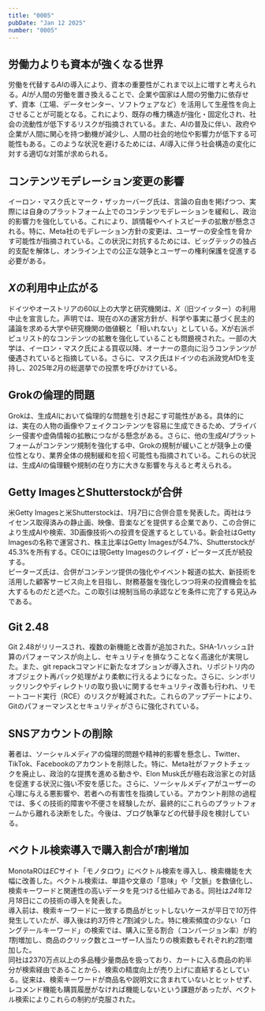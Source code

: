 ```yaml
---
title: "0005"
pubDate: "Jan 12 2025"
number: "0005"
---
```



## 労働力よりも資本が強くなる世界

労働を代替する*AI*の導入により、資本の重要性がこれまで以上に増すと考えられる。*AI*が人間の労働を置き換えることで、企業や国家は人間の労働力に依存せず、資本（工場、データセンター、ソフトウェアなど）を活用して生産性を向上させることが可能となる。これにより、既存の権力構造が強化・固定化され、社会の流動性が低下するリスクが指摘されている。また、*AI*の普及に伴い、政府や企業が人間に関心を持つ動機が減少し、人間の社会的地位や影響力が低下する可能性もある。このような状況を避けるためには、*AI*導入に伴う社会構造の変化に対する適切な対策が求められる。

<QuoteLink
  link="https://www.lesswrong.com/posts/KFFaKu27FNugCHFmh/by-default-capital-will-matter-more-than-ever-after-agi"
  text="By default, capital will matter more than ever after AGI"
  site="LESS WRONG"
/>

## コンテンツモデレーション変更の影響

イーロン・マスク氏とマーク・ザッカーバーグ氏は、言論の自由を掲げつつ、実際には自身のプラットフォーム上でのコンテンツモデレーションを緩和し、政治的影響力を強化している。これにより、誤情報やヘイトスピーチの拡散が懸念される。特に、Meta社のモデレーション方針の変更は、ユーザーの安全性を脅かす可能性が指摘されている。この状況に対抗するためには、ビッグテックの独占的支配を解体し、オンライン上での公正な競争とユーザーの権利保護を促進する必要がある。

<QuoteLink
  link="https://p2ptk.org/freedom-of-speech/5158"
  text="マスクとザッカーバーグ：操作される「言論の自由」"
  site="P2PTK"
/>

## *X*の利用中止広がる

ドイツやオーストリアの60以上の大学と研究機関は、_X_（旧ツイッター）の利用中止を宣言した。声明では、現在のXの運営方針が、科学や事実に基づく民主的議論を求める大学や研究機関の価値観と「相いれない」としている。Xが右派ポピュリスト的なコンテンツの拡散を強化していることも問題視された。一部の大学は、イーロン・マスク氏による買収以降、オーナーの意向に沿うコンテンツが優遇されていると指摘している。さらに、マスク氏はドイツの右派政党AfDを支持し、2025年*2*月の総選挙での投票を呼びかけている。

<QuoteLink
  link="https://nordot.app/1250671945854108127?c=39550187727945729"
  text="独など60超大学、機関がX中止　「価値観相いれず」"
  site="共同通信"
/>

## Grokの倫理的問題

Grokは、生成*AI*において倫理的な問題を引き起こす可能性がある。具体的には、実在の人物の画像やフェイクコンテンツを容易に生成できるため、プライバシー侵害や虚偽情報の拡散につながる懸念がある。さらに、他の生成*AI*プラットフォームがコンテンツ規制を強化する中、Grokの規制が緩いことが競争上の優位性となり、業界全体の規制緩和を招く可能性も指摘されている。これらの状況は、生成*AI*の倫理観や規制の在り方に大きな影響を与えると考えられる。

<QuoteLink
  link="https://note.com/rosenkavalier/n/n85d87f0f2656"
  text="Grokで生成AIに革命が起きそう（主に悪い意味で）"
  site="note.com"
/>

## Getty ImagesとShutterstockが合併

米Getty Imagesと米Shutterstockは、*1*月*7*日に合併合意を発表した。両社はライセンス取得済みの静止画、映像、音楽などを提供する企業であり、この合併により生成AIや検索、3D画像技術への投資を促進するとしている。新会社はGetty Imagesの名称で運営され、株主比率はGetty Imagesが54.7%、Shutterstockが45.3%を所有する。CEOには現Getty Imagesのクレイグ・ピーターズ氏が続投する。  
ピーターズ氏は、合併がコンテンツ提供の強化やイベント報道の拡大、新技術を活用した顧客サービス向上を目指し、財務基盤を強化しつつ将来の投資機会を拡大するものだと述べた。この取引は規制当局の承認などを条件に完了する見込みである。

<QuoteLink
  link="https://www.itmedia.co.jp/news/articles/2501/08/news113.html"
  text="ストック素材のGetty ImagesとShutterstockが合併へ"
  site="ITmedia News"
/>

## Git 2.48

Git 2.48がリリースされ、複数の新機能と改善が追加された。SHA-1ハッシュ計算のパフォーマンスが向上し、セキュリティを損なうことなく高速化が実現した。また、git repackコマンドに新たなオプションが導入され、リポジトリ内のオブジェクト再パック処理がより柔軟に行えるようになった。さらに、シンボリックリンクやディレクトリの取り扱いに関するセキュリティ改善も行われ、リモートコード実行（RCE）のリスクが軽減された。これらのアップデートにより、Gitのパフォーマンスとセキュリティがさらに強化されている。

<QuoteLink
  link="https://github.blog/open-source/git/highlights-from-git-2-48/"
  text="Highlights from Git 2.48"
  site="GitHub Blog"
/>

## SNSアカウントの削除

著者は、ソーシャルメディアの倫理的問題や精神的影響を懸念し、Twitter、TikTok、Facebookのアカウントを削除した。特に、Meta社がファクトチェックを廃止し、政治的な提携を進める動きや、Elon Musk氏が極右政治家との対話を促進する状況に強い不安を感じた。さらに、ソーシャルメディアがユーザーの心理に与える悪影響や、若者への有害性を指摘している。アカウント削除の過程では、多くの技術的障害や不便さを経験したが、最終的にこれらのプラットフォームから離れる決断をした。今後は、ブログ執筆などの代替手段を検討している。

<QuoteLink
  link="https://asylumsquare.com/backstage/2025-01-12/why-i-deleted-my-social-media-accounts"
  text="Why I deleted my social media accounts (and why you should too)"
  site="asylumsquare.com"
/>

## ベクトル検索導入で購入割合が*1*割増加

MonotaROは*EC*サイト「モノタロウ」にベクトル検索を導入し、検索機能を大幅に改善した。ベクトル検索は、単語や文章の「意味」や「文脈」を数値化し、検索キーワードと関連性の高いデータを見つける仕組みである。同社は*24*年*12*月*18*日にこの技術の導入を発表した。  
導入前は、検索キーワードに一致する商品がヒットしないケースが平日で*10*万件発生していたが、導入後は約*3*万件と*7*割減少した。特に検索頻度の少ない「ロングテールキーワード」の検索では、購入に至る割合（コンバージョン率）が約*1*割増加し、商品のクリック数とユーザー*1*人当たりの検索数もそれぞれ約*2*割増加した。  
同社は2370万点以上の多品種少量商品を扱っており、カートに入る商品の約半分が検索経由であることから、検索の精度向上が売り上げに直結するとしている。従来は、検索キーワードが商品名や説明文に含まれていないとヒットせず、レコメンド機能も購買履歴がなければ機能しないという課題があったが、ベクトル検索によりこれらの制約が克服された。

<QuoteLink
  link="https://xtech.nikkei.com/atcl/nxt/column/18/00001/10113/"
  text="工具通販「モノタロウ」がベクトル検索導入、購入割合が1割増加"
  site="日経クロステック"
/>
